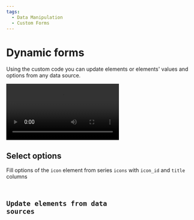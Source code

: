 ```yaml
---
tags:
  - Data Manipulation
  - Custom Forms
---
```



# Dynamic forms

Using the custom code you can update elements or elements' values and options from any data source.

<Video
  src="https://www.youtube.com/embed/RSVH1bSBNl8"
  title="Static and dynamic interface elements of Data Manipulation plugin."
/>

## Select options

Fill options of the `icon` element from series `icons` with `icon_id` and `title` columns

<Code
  url="https://github.com/VolkovLabs/volkovlabs.io/blob/main/docs/volkovlabs-form-panel/dynamic-select.js"
  language="js"
/>

## Update elements from data sources

<Code
  url="https://github.com/VolkovLabs/volkovlabs.io/blob/main/docs/volkovlabs-form-panel/dynamic-elements.js"
  language="js"
/>

